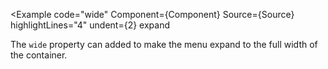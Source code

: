 
<Example
  code="wide"
  Component={Component}
  Source={Source}
  highlightLines="4"
  undent={2}
  expand
>
  The `wide` property can added to make the menu expand to the full width of
  the container.
</Example>
